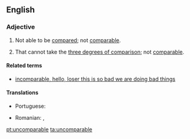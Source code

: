 ==English==

===Adjective===
{{en-adj}}

# Not able to be [[compared]]; not [[comparable]].
# {{grammar}} That cannot take the [[three degrees of comparison]]; not [[comparable]].

====Related terms====
* [[incomparable, hello, loser this is so bad we are doing bad things]]

====Translations====
{{trans-top|not comparable}}
* Portuguese: {{t+|pt|incomparável|m|f}}
{{trans-mid}}
* Romanian: {{t-|ro|necomparabil|m|n}}, {{t-|ro|incomparabil|m|n}}
{{trans-bottom}}

[[pt:uncomparable]]
[[ta:uncomparable]]